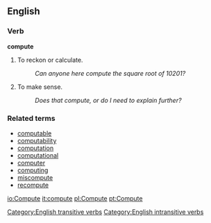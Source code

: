 ==English==

===Verb===
[[Category:English transitive verbs]]
[[Category:English intransitive verbs]]
'''compute'''

# To reckon or calculate.
#: ''Can anyone here compute the square root of 10201?''
# {{cattag|colloquial}} To make sense.
#: ''Does that compute, or do I need to explain further?''

===Related terms===
*[[computable]]
*[[computability]]
*[[computation]]
*[[computational]]
*[[computer]]
*[[computing]]
*[[miscompute]]
*[[recompute]]

[[io:Compute]]
[[it:compute]]
[[pl:Compute]]
[[pt:Compute]]